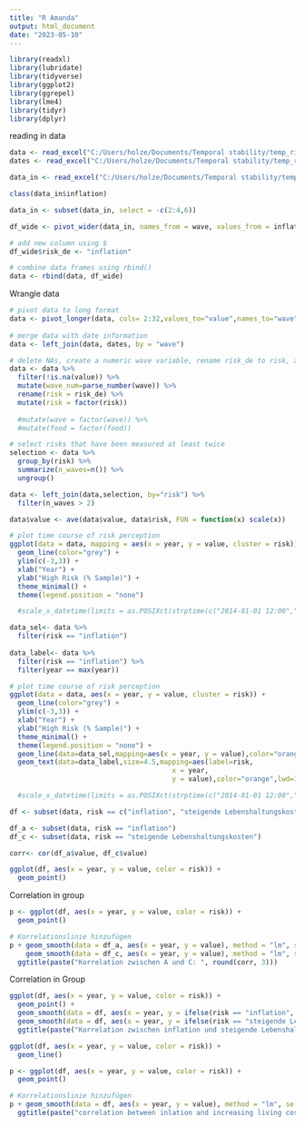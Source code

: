 ```yaml
---
title: "R Amanda"
output: html_document
date: "2023-05-10"
---
```


```r
library(readxl)
library(lubridate)
library(tidyverse)
library(ggplot2)
library(ggrepel)
library(lme4)
library(tidyr)
library(dplyr)
```


reading in data
```r
data <- read_excel("C:/Users/holze/Documents/Temporal stability/temp_riskperception/ruv/data/ruv_risks.xlsx", sheet = "data")
dates <- read_excel("C:/Users/holze/Documents/Temporal stability/temp_riskperception/ruv/data/ruv_risks.xlsx", sheet = "dates")

data_in <- read_excel("C:/Users/holze/Documents/Temporal stability/temp_riskperception/ruv/data/inflation.xlsx", sheet = "year")
```


```r
class(data_in$inflation)
```


```r

data_in <- subset(data_in, select = -c(2:4,6))

df_wide <- pivot_wider(data_in, names_from = wave, values_from = inflation)

# add new column using $
df_wide$risk_de <- "inflation"


```


```r
# combine data frames using rbind()
data <- rbind(data, df_wide)

```


Wrangle data 
```r
# pivot data to long format
data <- pivot_longer(data, cols= 2:32,values_to="value",names_to="wave")
 
# merge data with date information
data <- left_join(data, dates, by = "wave")

# delete NAs, create a numeric wave variable, rename risk_de to risk, and transform txt variables into factors
data <- data %>% 
  filter(!is.na(value)) %>% 
  mutate(wave_num=parse_number(wave)) %>% 
  rename(risk = risk_de) %>% 
  mutate(risk = factor(risk))
  
  #mutate(wave = factor(wave)) %>% 
  #mutate(food = factor(food))

# select risks that have been measured at least twice
selection <- data %>% 
  group_by(risk) %>% 
  summarize(n_waves=n()) %>% 
  ungroup()

data <- left_join(data,selection, by="risk") %>% 
  filter(n_waves > 2)

data$value <- ave(data$value, data$risk, FUN = function(x) scale(x))
```



```r


# plot time course of risk perception
ggplot(data = data, mapping = aes(x = year, y = value, cluster = risk)) + 
  geom_line(color="grey") +
  ylim(c(-3,3)) +
  xlab("Year") + 
  ylab("High Risk (% Sample)") + 
  theme_minimal() +
  theme(legend.position = "none")

  #scale_x_datetime(limits = as.POSIXct(strptime(c("2014-01-01 12:00","2025-12-01 12:00"), format = "%Y-%m-%d %H:%M"))) 
```

```r

data_sel<- data %>% 
  filter(risk == "inflation")
  
data_label<- data %>% 
  filter(risk == "inflation") %>% 
  filter(year == max(year))

# plot time course of risk perception
ggplot(data = data, aes(x = year, y = value, cluster = risk)) + 
  geom_line(color="grey") +
  ylim(c(-3,3)) +
  xlab("Year") + 
  ylab("High Risk (% Sample)") + 
  theme_minimal() +
  theme(legend.position = "none") +
  geom_line(data=data_sel,mapping=aes(x = year, y = value),color="orange",linewidth=2) +
  geom_text(data=data_label,size=4.5,mapping=aes(label=risk,
                                        x = year, 
                                        y = value),color="orange",lwd=1.5,hjust=1, vjust = 0, nudge_y = 40) 

  #scale_x_datetime(limits = as.POSIXct(strptime(c("2014-01-01 12:00","2025-12-01 12:00"), format = "%Y-%m-%d %H:%M")))

```


```r
df <- subset(data, risk == c("inflation", "steigende Lebenshaltungskosten"))

df_a <- subset(data, risk == "inflation")
df_c <- subset(data, risk == "steigende Lebenshaltungskosten")
```


```r
corr<- cor(df_a$value, df_c$value)
```

```r
ggplot(df, aes(x = year, y = value, color = risk)) +
  geom_point()
```

Correlation in group 
```r
p <- ggplot(df, aes(x = year, y = value, color = risk)) +
  geom_point()

# Korrelationslinie hinzufügen
p + geom_smooth(data = df_a, aes(x = year, y = value), method = "lm", se = FALSE, color = "red") +
    geom_smooth(data = df_c, aes(x = year, y = value), method = "lm", se = FALSE, color = "blue") +
  ggtitle(paste("Korrelation zwischen A und C: ", round(corr, 3)))
```


Correlation in Group
```r
ggplot(df, aes(x = year, y = value, color = risk)) +
  geom_point() +
  geom_smooth(data = df, aes(x = year, y = ifelse(risk == "inflation", value, NA)), method = "lm", se = FALSE, color = "red") +
  geom_smooth(data = df, aes(x = year, y = ifelse(risk == "steigende Lebenshaltungskosten", value, NA)), method = "lm", se = FALSE, color = "blue") +
  ggtitle(paste("Korrelation zwischen inflation und steigende Lebenshaltungskosten: ", round(corr, 3)))
```

```r
ggplot(df, aes(x = year, y = value, color = risk)) +
  geom_line()
```

```r
p <- ggplot(df, aes(x = year, y = value, color = risk)) +
  geom_point()

# Korrelationslinie hinzufügen
p + geom_smooth(data = df, aes(x = year, y = value), method = "lm", se = FALSE, color = "red") +
  ggtitle(paste("correlation between inlation and increasing living cost: ", round(corr, 3)))
```

